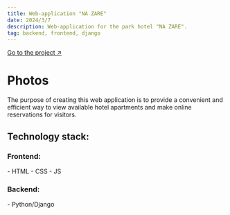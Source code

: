 ```yaml
---
title: Web-application "NA ZARE"
date: 2024/3/7
description: Web-application for the park hotel "NA ZARE".
tag: backend, frontend, django
---
```

[Go to the project ↗ ](https://nazare.by)

# Photos
The purpose of creating this web application is to provide a convenient and efficient way to view available hotel apartments and make online reservations for visitors.

<h2>Technology stack:</h2>
<h3>Frontend:</h3>
- HTML
- CSS
- JS

<h3>Backend:</h3>
- Python/Django
